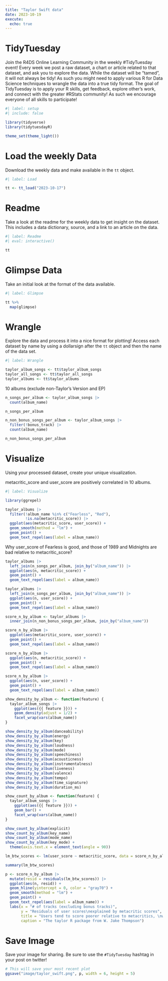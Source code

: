 ```yaml
---
title: "Taylor Swift data"
date: 2023-10-19
execute: 
  echo: true
---
```


# TidyTuesday

Join the R4DS Online Learning Community in the weekly #TidyTuesday event!
Every week we post a raw dataset, a chart or article related to that dataset, and ask you to explore the data.
While the dataset will be “tamed”, it will not always be tidy! As such you might need to apply various R for Data Science techniques to wrangle the data into a true tidy format.
The goal of TidyTuesday is to apply your R skills, get feedback, explore other’s work, and connect with the greater #RStats community!
As such we encourage everyone of all skills to participate!

```r
#| label: setup
#| include: false

library(tidyverse)
library(tidytuesdayR)

theme_set(theme_light())
```

# Load the weekly Data

Download the weekly data and make available in the `tt` object.

```r
#| label: Load

tt <- tt_load("2023-10-17")
```

# Readme

Take a look at the readme for the weekly data to get insight on the dataset.
This includes a data dictionary, source, and a link to an article on the data.

```r
#| label: Readme
#| eval: interactive()

tt

```

# Glimpse Data

Take an initial look at the format of the data available.

```r
#| label: Glimpse

tt %>% 
  map(glimpse)

```

# Wrangle

Explore the data and process it into a nice format for plotting! Access each dataset by name by using a dollarsign after the `tt` object and then the name of the data set.

```r
#| label: Wrangle

taylor_album_songs <- tt$taylor_album_songs
taylor_all_songs <- tt$taylor_all_songs
taylor_albums <- tt$taylor_albums
```

10 albums (exclude non-Taylor's Version and EP)
```r
n_songs_per_album <- taylor_album_songs |> 
  count(album_name)

n_songs_per_album

n_non_bonus_songs_per_album <- taylor_album_songs |> 
  filter(!bonus_track) |> 
  count(album_name)

n_non_bonus_songs_per_album
```

# Visualize

Using your processed dataset, create your unique visualization.

metacritic_score and user_score are positively correlated in 10 albums.
```r
#| label: Visualize

library(ggrepel)

taylor_albums |>
  filter(!album_name %in% c("Fearless", "Red"),
         !is.na(metacritic_score)) |> 
  ggplot(aes(metacritic_score, user_score)) +
  geom_smooth(method = "lm") +
  geom_point() +
  geom_text_repel(aes(label = album_name))
```

Why user_score of Fearless is good, and those of 1989 and Midnights are bad relative to metacritic_score?

```r
taylor_albums |> 
  left_join(n_songs_per_album, join_by("album_name")) |> 
  ggplot(aes(n, metacritic_score)) +
  geom_point() +
  geom_text_repel(aes(label = album_name))

taylor_albums |> 
  left_join(n_songs_per_album, join_by("album_name")) |> 
  ggplot(aes(n, user_score)) +
  geom_point() +
  geom_text_repel(aes(label = album_name))
```

```r
score_n_by_album <- taylor_albums |> 
  inner_join(n_non_bonus_songs_per_album, join_by("album_name"))

score_n_by_album |> 
  ggplot(aes(metacritic_score, user_score)) +
  geom_point() +
  geom_text_repel(aes(label = album_name))

score_n_by_album |> 
  ggplot(aes(n, metacritic_score)) +
  geom_point() +
  geom_text_repel(aes(label = album_name))

score_n_by_album |> 
  ggplot(aes(n, user_score)) +
  geom_point() +
  geom_text_repel(aes(label = album_name))
```

```r
show_density_by_album <- function(feature) {
  taylor_album_songs |> 
    ggplot(aes({{ feature }})) +
    geom_density(adjust = 1/2) +
    facet_wrap(vars(album_name))
}

show_density_by_album(danceability)
show_density_by_album(energy)
show_density_by_album(key)
show_density_by_album(loudness)
show_density_by_album(mode)
show_density_by_album(speechiness)
show_density_by_album(acousticness)
show_density_by_album(instrumentalness)
show_density_by_album(liveness)
show_density_by_album(valence)
show_density_by_album(tempo)
show_density_by_album(time_signature)
show_density_by_album(duration_ms)
```

```r
show_count_by_album <- function(feature) {
  taylor_album_songs |> 
    ggplot(aes({{ feature }})) +
    geom_bar() +
    facet_wrap(vars(album_name))
}

show_count_by_album(explicit)
show_count_by_album(key_name)
show_count_by_album(mode_name)
show_count_by_album(key_mode) +
  theme(axis.text.x = element_text(angle = 90))
```

```r
lm_btw_scores <- lm(user_score ~ metacritic_score, data = score_n_by_album)

summary(lm_btw_scores)

p <- score_n_by_album |> 
  mutate(resid = residuals(lm_btw_scores)) |> 
  ggplot(aes(n, resid)) +
  geom_hline(yintercept = 0, color = "gray70") +
  geom_smooth(method = "lm") +
  geom_point() +
  geom_text_repel(aes(label = album_name)) +
  labs(x = "# of tracks (excluding bonus tracks)",
       y = "Residuals of user scores\nexplained by metacritic scores",
       title = "Users tend to score poorer relative to metacritics, \nwhen # of non-bonus tracks is small",
       caption = "The taylor R package from W. Jake Thompson")

```

# Save Image

Save your image for sharing. Be sure to use the `#TidyTuesday` hashtag in your post on twitter! 

```r

# This will save your most recent plot
ggsave("image/taylor_swift.png", p, width = 6, height = 5)

```
